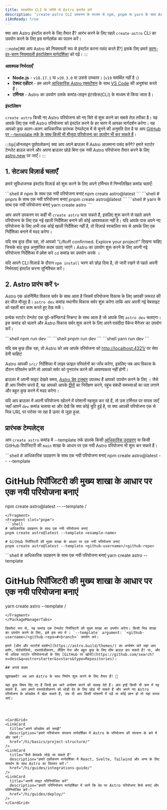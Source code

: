 ```yaml
---
title: स्वचालित CLI के जरिये से Astro इंस्टॉल करें
description: 'create-astro CLI उपकरण के माध्यम से npm, pnpm या yarn के साथ Astro कैसे इंस्टॉल करें।'
i18nReady: true
---
```



क्या आप Astro इंस्टॉल करने के लिए तैयार हैं? आरंभ करने के लिए पहले `create-astro` CLI का उपयोग करने के लिए इस मार्गदर्शक का पालन करें।

:::note[क्या आप Astro को नियमावली रूप से इंस्टॉल करना पसंद करते हैं?]
इसके लिए हमारे [चरण-दर-चरण नियमावली इंस्टॉलेशन मार्गदर्शिका](/hi/install-and-setup/#manual-setup/) को पढ़ें।
:::
#### आवश्यक निर्भरताएँ

- **Node.js** - `v18.17.1` या `v20.3.0` या उससे उच्चतर। (`v19` समर्थित नहीं है।)
- **टेक्स्ट एडीटर** - हम अपने [आधिकारिक Astro एक्सटेंशन](https://marketplace.visualstudio.com/items?itemName=astro-build.astro-vscode) के साथ [VS Code](https://code.visualstudio.com/) की अनुशंसा करते हैं।
- **टर्मिनल** - Astro का उपयोग उसके कमांड-लाइन इंटरफ़ेस(CLI) के माध्यम से किया जाता है।

#### इंस्टॉलेशन

`create astro` किसी नए Astro परियोजना को नए सिरे से शुरू करने का सबसे तेज़ तरीका है। यह आपके लिए एक नयी Astro परियोजना को इंस्टॉल करने के हर चरण में आपका मार्गदर्शन करेगा। यह आपको कुछ अलग-अलग आधिकारिक प्रारंभक टेम्पलेट्स में से चुनने की अनुमति देता है या आप [GitHub पर --template तर्क के साथ किसी भी मौजूदा परियोजना का उपयोग भी कर सकते हैं](#प्रारंभक-टेम्पलेट्स)।

:::tip[ऑनलाइन पूर्वावलोकन]
क्या आप अपने ब्राउज़र में Astro आज़माना पसंद करेंगे? हमारे स्टार्टर टेम्प्लेट ब्राउज़ करने और अपना ब्राउज़र छोड़े बिना एक नयी Astro परियोजना तैयार करने के लिए [astro.new](https://astro.new/) पर जाएँ।
:::

## 1. सेटअप विज़ार्ड चलाएँ

हमारे सुविधाजनक इंस्टॉल विज़ार्ड को शुरू करने के लिए अपने टर्मिनल में निम्नलिखित कमांड चलाएँ:

<PackageManagerTabs>
  <Fragment slot="npm">
  ```shell
  # npm के साथ एक नयी परियोजना बनाएं
  npm create astro@latest
  ```
  </Fragment>
  <Fragment slot="pnpm">
  ```shell
  # pnpm के साथ एक नयी परियोजना बनाएं
  pnpm create astro@latest
  ```
  </Fragment>
  <Fragment slot="yarn">
  ```shell
  # yarn के साथ एक नयी परियोजना बनाएं
  yarn create astro
  ```
  </Fragment>
</PackageManagerTabs>

आप अपने उपकरण पर कहीं भी `create astro` चला सकते हैं, इसलिए शुरू करने से पहले अपने परियोजना के लिए एक नई खाली निर्देशिका बनाने की कोई आवश्यकता नहीं है। यदि आपके पास अपने नए परियोजना के लिए अभी तक कोई खाली निर्देशिका नहीं है, तो विज़ार्ड स्वचालित रूप से आपके लिए एक निर्देशिका बनाने में मदद करेगा।

यदि सब कुछ ठीक रहा, तो आपको "Liftoff confirmed. Explore your project!" दिखना चाहिए जिसके बाद कुछ अनुशंसित कदम उठाए जाएंगे। Astro का उपयोग शुरू करने के लिए अपनी नई परियोजना निर्देशिका में प्रवेश करे `cd` कमांड का उपयोग करके ।

यदि आपने CLI विज़ार्ड के दौरान `npm install` चरण को छोड़ दिया है, तो जारी रखने से पहले अपनी निर्भरताएं इंस्टॉल करना सुनिश्चित करें।

## 2. Astro प्रारंभ करें ✨

Astro एक अंतर्निर्मित विकास सर्वर के साथ आता है जिसमें परियोजना विकास के लिए आपकी ज़रूरत की हर चीज़ मौजूद है। `astro dev` कमांड स्थानीय विकास सर्वर शुरू करेगा ताकि आप अपनी नई वेबसाइट को पहली बार काम करते हुए देख सकें।

प्रत्येक स्टार्टर टेम्प्लेट एक पूर्व-कॉन्फ़िगर्ड स्क्रिप्ट के साथ आता है जो आपके लिए `astro dev` चलाएगा। इस कमांड को चलाने और Astro विकास सर्वर शुरू करने के लिए अपने पसंदीदा पैकेज मैनेजर का उपयोग करें।

<PackageManagerTabs>
  <Fragment slot="npm">
  ```shell
  npm run dev
  ```
  </Fragment>
  <Fragment slot="pnpm">
  ```shell
  pnpm run dev
  ```
  </Fragment>
  <Fragment slot="yarn">
  ```shell
  yarn run dev
  ```
  </Fragment>
</PackageManagerTabs>


यदि सब कुछ ठीक रहा, तो Astro को अब आपके परियोजना को [http://localhost:4321/](http://localhost:4321/) पर सेवा देनी चाहिए!

Astro आपकी `src/` निर्देशिका में लाइव फ़ाइल परिवर्तनों का जाँच करेगा, इसलिए जब आप विकास के दौरान परिवर्तन करेंगे तो आपको सर्वर को पुनरारंभ करने की आवश्यकता नहीं होगी।

ब्राउज़र में अपनी साइट देखते समय, [Astro डेव टूलबार](/hi/reference/configuration-reference/#dev-toolbar-options) उपलब्ध हैं आपको उपयोग करने के लिए । जैसे ही आप निर्माण करते हैं, यह आपको आपके [द्वीपों](/hi/concepts/islands/) का निरीक्षण करने, पहुंच संबंधी समस्याओं का पता लगाने और बहुत कुछ करने में मदद करेगा।

यदि आप ब्राउज़र में अपनी परियोजना खोलने में परेशानी महसूस कर रहे हैं, तो उस टर्मिनल पर वापस जाएँ जहाँ आपने `dev` कमांड चलाया था और देखें कि क्या कोई त्रुटि हुई है, या क्या आपकी परियोजना एक से भिन्न URL पर परोसा जा रहा है ऊपर से जुड़ा हुआ.

## प्रारंभक टेम्पलेट्स

आप `create astro` कमांड में --template तर्क डालके किसी [आधिकारिक उदाहरण](https://github.com/withastro/astro/tree/main/examples) या किसी GitHub रिपॉजिटरी की `main` शाखा के आधार पर एक नयी Astro परियोजना भी शुरू कर सकते हैं।

<PackageManagerTabs>
  <Fragment slot="npm">
  ```shell
  # आधिकारिक उदाहरण के साथ एक नयी परियोजना बनाएं
  npm create astro@latest -- --template <example-name>

  # GitHub रिपॉजिटरी की मुख्य शाखा के आधार पर एक नयी परियोजना बनाएं
  npm create astro@latest -- --template <github-username>/<github-repo>
  ```
  </Fragment>
  <Fragment slot="pnpm">
  ```shell
  # आधिकारिक उदाहरण के साथ एक नयी परियोजना बनाएं
  pnpm create astro@latest --template <example-name>
  
  # GitHub रिपॉजिटरी की मुख्य शाखा के आधार पर एक नयी परियोजना बनाएं
  pnpm create astro@latest --template <github-username>/<github-repo>
  ```
  </Fragment>
  <Fragment slot="yarn">
  ```shell
  # आधिकारिक उदाहरण के साथ एक नयी परियोजना बनाएं
  yarn create astro --template <example-name>
  
  # GitHub रिपॉजिटरी की मुख्य शाखा के आधार पर एक नयी परियोजना बनाएं
  yarn create astro --template <github-username>/<github-repo>
  ```
  </Fragment>
</PackageManagerTabs>

डिफ़ॉल्ट रूप से, यह कमांड एक टेम्पलेट रिपॉजिटरी की मुख्य शाखा का उपयोग करेगा। किसी भिन्न शाखा का उपयोग करने के लिए, इसे इस रूप में : `--template` argument: `<github-username>/<github-repo>#<branch>` उपयोग करे।

हमारे [थीम और स्टार्टर्स प्रदर्शन](https://astro.build/themes/) का अन्वेषण करें जहां आप ब्लॉग, पोर्टफ़ोलियो, दस्तावेज़ीकरण, लैंडिंग पेज और बहुत कुछ के लिए थीम ब्राउज़ कर सकते हैं! या, और भी अधिक स्टार्टर परियोजनाओं के लिए [GitHub पर खोजें](https://github.com/search?o=desc&q=astro+starter&s=stars&type=Repositories)।

## अगले कदम

खुशखबरी! अब आप Astro के साथ निर्माण शुरू करने के लिए तैयार हैं! 🥳

यहां कुछ विषय दिए गए हैं जिन्हें हम आगे अन्वेषण करने की सलाह देते हैं। आप इन्हें किसी भी क्रम में पढ़ सकते हैं. आप हमारे दस्तावेज़ीकरण को थोड़ी देर के लिए छोड़ भी सकते हैं और अपने नए Astro परियोजना के कोडबेस में खेल सकते हैं, जब भी आप किसी परेशानी में पड़ें या कोई प्रश्न हो तो यहां वापस आएं।




<CardGrid>
  <LinkCard
    title="अपने कोडबेस को समझें"
    description="हमारे परियोजना संरचना मार्गदर्शिका में Astro के परियोजना की संरचना के बारे में और जानें।"
    href="/hi/basics/project-structure/"
  />
  <LinkCard
    title="कैसे फ्रेमवर्क जोड़े जा सकते हैं"
    description="हमारे एकीकरण मार्गदर्शिका में React, Svelte, Tailwind और अन्य के लिए समर्थन के साथ Astro का विस्तार करें।"
    href="/hi/guides/integrations-guide/"
  />
  <LinkCard
    title="अपनी साइट परिनियोजित करें"
    description="हमारी परिनियोजन मार्गदर्शिका में जानें कि वेब पर Astro परियोजना कैसे बनाएं और परिनियोजित करें।"
    href="/hi/guides/deploy/"
  />
</CardGrid>
